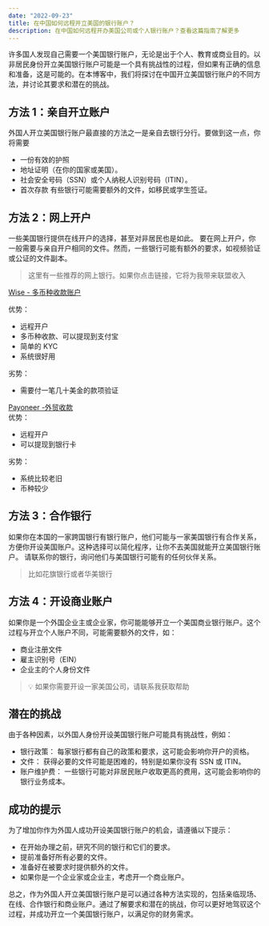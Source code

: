 ```yaml
---
date: "2022-09-23"
title: 在中国如何远程开立美国的银行账户？
description: 在中国如何远程开办美国公司或个人银行账户？查看这篇指南了解更多
---
```


许多国人发现自己需要一个美国银行账户，无论是出于个人、教育或商业目的。以非居民身份开立美国银行账户可能是一个具有挑战性的过程，但如果有正确的信息和准备，这是可能的。在本博客中，我们将探讨在中国开立美国银行账户的不同方法，并讨论其要求和潜在的挑战。

## 方法 1：亲自开立账户

外国人开立美国银行账户最直接的方法之一是亲自去银行分行。要做到这一点，你将需要

- 一份有效的护照
- 地址证明（在你的国家或美国）。
- 社会安全号码（SSN）或个人纳税人识别号码（ITIN）。
- 首次存款
  有些银行可能需要额外的文件，如移民或学生签证。

## 方法 2：网上开户

一些美国银行提供在线开户的选择，甚至对非居民也是如此。
要在网上开户，你一般需要与亲自开户相同的文件。然而，一些银行可能有额外的要求，如视频验证或公证的文件副本。

> 这里有一些推荐的网上银行。如果你点击链接，它将为我带来联盟收入

[Wise - 多币种收款账户](https://wise.prf.hn/click/camref:1101lwWDb?ref=bytesmarts.com)

优势：

- 远程开户
- 多币种收款、可以提现到支付宝
- 简单的 KYC
- 系统很好用

劣势：

- 需要付一笔几十美金的款项验证

[Payoneer -外贸收款](https://www.payoneer.com/?ref=bytesmarts.com)  
优势：

- 远程开户
- 可以提现到银行卡

劣势：

- 系统比较老旧
- 币种较少

## 方法 3：合作银行

如果你在本国的一家跨国银行有银行账户，他们可能与一家美国银行有合作关系，方便你开设美国账户。这种选择可以简化程序，让你不去美国就能开立美国银行账户。
请联系你的银行，询问他们与美国银行可能有的任何伙伴关系。

> 比如花旗银行或者华美银行

## 方法 4：开设商业账户

如果你是一个外国企业主或企业家，你可能能够开立一个美国商业银行账户。这个过程与开立个人账户不同，可能需要额外的文件，如：

- 商业注册文件
- 雇主识别号（EIN）
- 企业主的个人身份文件

> 💡 如果你需要开设一家美国公司，请联系我获取帮助

## 潜在的挑战

由于各种因素，以外国人身份开设美国银行账户可能具有挑战性，例如：

- 银行政策： 每家银行都有自己的政策和要求，这可能会影响你开户的资格。
- 文件： 获得必要的文件可能是困难的，特别是如果你没有 SSN 或 ITIN。
- 账户维护费： 一些银行可能对非居民账户收取更高的费用，这可能会影响你的银行业务成本。

## 成功的提示

为了增加你作为外国人成功开设美国银行账户的机会，请遵循以下提示：

- 在开始办理之前，研究不同的银行和它们的要求。
- 提前准备好所有必要的文件。
- 准备好在被要求时提供额外的文件。
- 如果你是一个企业家或企业主，考虑开一个商业账户。

总之，作为外国人开立美国银行账户是可以通过各种方法实现的，包括亲临现场、在线、合作银行和商业账户。通过了解要求和潜在的挑战，你可以更好地驾驭这个过程，并成功开立一个美国银行账户，以满足你的财务需求。
